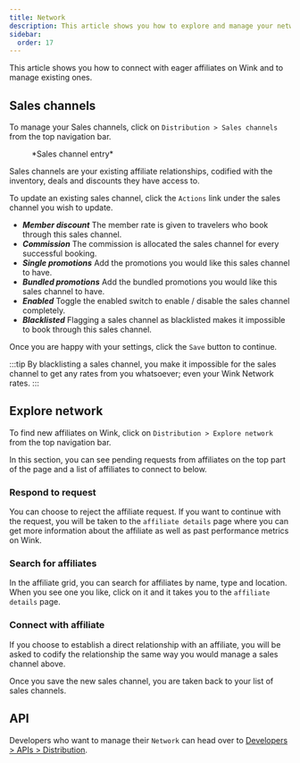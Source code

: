 ```yaml
---
title: Network
description: This article shows you how to explore and manage your network of sales channels on Wink.
sidebar:
  order: 17
---
```



This article shows you how to connect with eager affiliates on Wink and to manage existing ones.

## Sales channels

To manage your Sales channels, click on `Distribution > Sales channels` from the top navigation bar.

<figure>
<CloudinaryImage 
      width="350"
      height="402"
      resize="scale"
      quality="best"
      alt="Sales channel"
      src="academy/sales-channel" 
      errorImage="noimage_opaque_nyrtl0.png"
    />
    <figcaption>*Sales channel entry*</figcaption>
</figure>

Sales channels are your existing affiliate relationships, codified with the inventory, deals and discounts they have access to.

To update an existing sales channel, click the `Actions` link under the sales channel you wish to update.

- ***Member discount*** The member rate is given to travelers who book through this sales channel.
- ***Commission*** The commission is allocated the sales channel for every successful booking.
- ***Single promotions*** Add the promotions you would like this sales channel to have.
- ***Bundled promotions*** Add the bundled promotions you would like this sales channel to have.
- ***Enabled*** Toggle the enabled switch to enable / disable the sales channel completely.
- ***Blacklisted*** Flagging a sales channel as blacklisted makes it impossible to book through this sales channel. 

Once you are happy with your settings, click the `Save` button to continue.

:::tip 
By blacklisting a sales channel, you make it impossible for the sales channel to get any rates from you whatsoever; even your Wink Network rates.
:::

## Explore network

To find new affiliates on Wink, click on `Distribution > Explore network` from the top navigation bar.

In this section, you can see pending requests from affiliates on the top part of the page and a list of affiliates to connect to below.

### Respond to request

You can choose to reject the affiliate request. If you want to continue with the request, you will be taken to the `affiliate details` page where you can get more information about the affiliate as well as past performance metrics on Wink.

### Search for affiliates

In the affiliate grid, you can search for affiliates by name, type and location. When you see one you like, click on it and it takes you to the `affiliate details` page.

### Connect with affiliate

If you choose to establish a direct relationship with an affiliate, you will be asked to codify the relationship the same way you would manage a sales channel above.

Once you save the new sales channel, you are taken back to your list of sales channels.

## API

Developers who want to manage their `Network` can head over to [Developers > APIs > Distribution](/developer/apis/#distribution-api).